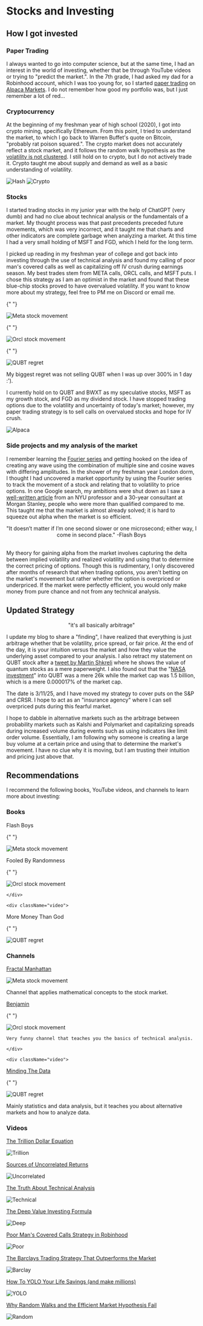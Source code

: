 


# Stocks and Investing

## How I got invested

### Paper Trading

I always wanted to go into computer science, but at the same time, I had an interest in the world of investing, whether that be through YouTube videos or trying to "predict the market.". In the 7th grade, I had asked my dad for a Robinhood account, which I was too young for, so I started [paper trading](https://www.investopedia.com/terms/p/papertrade.asp) on [Alpaca Markets](https://alpaca.markets/). I do not remember how good my portfolio was, but I just remember a lot of red...

### Cryptocurrency

At the beginning of my freshman year of high school (2020), I got into crypto mining, specifically Ethereum. From this point, I tried to understand the market, to which I go back to Warren Buffet's quote on Bitcoin, "probably rat poison squared.". The crypto market does not accurately reflect a stock market, and it follows the random walk hypothesis as the [volatility is not clustered](https://youtu.be/6I9T2dboLXI?si=bZLFvuY821Wovusc). I still hold on to crypto, but I do not actively trade it. Crypto taught me about supply and demand as well as a basic understanding of volatility.

<div className="flex flex-col items-center justify-center">

<Image src={hash} alt="Hash" width={320} className="flex-image" />
<Image src={crypto} alt="Crypto" width={500} className="flex-image" />

</div>

### Stocks

I started trading stocks in my junior year with the help of ChatGPT (very dumb) and had no clue about technical analysis or the fundamentals of a market. My thought process was that past precedents preceded future movements, which was very incorrect, and it taught me that charts and other indicators are complete garbage when analyzing a market. At this time I had a very small holding of MSFT and FGD, which I held for the long term.

I picked up reading in my freshman year of college and got back into investing through the use of technical analysis and found my calling of poor man's covered calls as well as capitalizing off IV crush during earnings season. My best trades stem from META calls, ORCL calls, and MSFT puts. I chose this strategy as I am an optimist in the market and found that these blue-chip stocks proved to have overvalued volatility. If you want to know more about my strategy, feel free to PM me on Discord or email me.

<div className="flexbox">

{" "}

<Image
  src={meta}
  alt="Meta stock movement"
  width={500}
  className="flex-image"
/>

{" "}

<Image
  src={orcl}
  alt="Orcl stock movement"
  width={500}
  className="flex-image"
/>

{" "}

<Image src={qubt} alt="QUBT regret" width={500} className="flex-image" />

</div>

My biggest regret was not selling QUBT when I was up over 300% in 1 day :').

I currently hold on to QUBT and BWXT as my speculative stocks, MSFT as my growth stock, and FGD as my dividend stock. I have stopped trading options due to the volatility and uncertainty of today's market; however, my paper trading strategy is to sell calls on overvalued stocks and hope for IV crush.

<Image src={alpaca} alt="Alpaca" width={500} className="center-image" />

### Side projects and my analysis of the market

I remember learning the [Fourier series](https://www.youtube.com/watch?v=r6sGWTCMz2k) and getting hooked on the idea of creating any wave using the combination of multiple sine and cosine waves with differing amplitudes. In the shower of my freshman year London dorm, I thought I had uncovered a market opportunity by using the Fourier series to track the movement of a stock and relating that to volatility to price options. In one Google search, my ambitions were shut down as I saw a [well-written article](https://engineering.nyu.edu/sites/default/files/2018-08/CarrMadan2_0.pdf) from an NYU professor and a 30-year consultant at Morgan Stanley, people who were more than qualified compared to me. This taught me that the market is almost already solved; it is hard to squeeze out alpha when the market is so efficient.

<center>
  "It doesn’t matter if I’m one second slower or one microsecond; either way, I
  come in second place." -Flash Boys
</center>

<br />

My theory for gaining alpha from the market involves capturing the delta between implied volatility and realized volatility and using that to determine the correct pricing of options. Though this is rudimentary, I only discovered after months of research that when trading options, you aren't betting on the market's movement but rather whether the option is overpriced or underpriced. If the market were perfectly efficient, you would only make money from pure chance and not from any technical analysis.

## Updated Strategy

<center>"it's all basically arbitrage"</center>

I update my blog to share a "finding", I have realized that everything is just arbitrage whether that be volatility, price spread, or fair price. At the end of the day, it is your intuition versus the market and how they value the underlying asset compared to your analysis. I also retract my statement on QUBT stock after a [tweet by Martin Shkreli](https://x.com/MartinShkreli/status/1876950624824177127?lang=en) where he shows the value of quantum stocks as a mere paperweight. I also found out that the "[NASA investment](https://x.com/danielnewmanUV/status/1869804629896376560)" into QUBT was a mere 26k while the market cap was 1.5 billion, which is a mere 0.000017% of the market cap.

The date is 3/11/25, and I have moved my strategy to cover puts on the S&P and CRSR. I hope to act as an "insurance agency" where I can sell overpriced puts during this fearful market.

I hope to dabble in alternative markets such as the arbitrage between probability markets such as Kalshi and Polymarket and capitalizing spreads during increased volume during events such as using indicators like limit order volume. Essentially, I am following why someone is creating a large buy volume at a certain price and using that to determine the market's movement. I have no clue why it is moving, but I am trusting their intuition and pricing just above that.

## Recommendations

I recommend the following books, YouTube videos, and channels to learn more about investing:

### Books

<div className="flexboxVideos">

<div className="video">

Flash Boys

{" "}

<Image
  src={flashBoys}
  alt="Meta stock movement"
  width={80}
  className="flex-image"
/>

  </div>

  <div className="video">

Fooled By Randomness

{" "}

<Image
  src={Fooled}
  alt="Orcl stock movement"
  width={80}
  className="flex-image"
/>

    </div>

    <div className="video">

More Money Than God

{" "}

<Image src={MoreMoney} alt="QUBT regret" width={80} className="flex-image" />

  </div>

</div>

### Channels

<div className="flexboxVideos">

<div className="video">

[Fractal Manhattan](https://www.youtube.com/@fractalmanhattan)

<Image
  src={Fractal}
  alt="Meta stock movement"
  width={80}
  className="flex-image"
/>

Channel that applies mathematical concepts to the stock market.

  </div>

  <div className="video">

[Benjamin](https://www.youtube.com/@benjjjaamiinn)

{" "}

<Image
  src={Benjamin}
  alt="Orcl stock movement"
  width={80}
  className="flex-image"
/>

    Very funny channel that teaches you the basics of technical analysis.

    </div>

    <div className="video">

[Minding The Data](https://www.youtube.com/@mindingthedata4218)

{" "}

<Image src={Minding} alt="QUBT regret" width={80} className="flex-image" />

Mainly statistics and data analysis, but it teaches you about alternative markets and how to analyze data.

  </div>

</div>

### Videos

<div className="flexboxVideos">

<div className="video">

[The Trillion Dollar Equation](https://www.youtube.com/watch?v=A5w-dEgIU1M)

<Image src={trillion} alt="Trillion" width={500} className="flex-image" />

</div>

<div className="video">

[Sources of Uncorrelated Returns](https://www.youtube.com/watch?v=AyJdUFeYHYs)

<Image
  src={uncorrelated}
  alt="Uncorrelated"
  width={500}
  className="flex-image"
/>

</div>

<div className="video">

[The Truth About Technical Analysis](https://www.youtube.com/watch?v=ZN6P9ErUcOg)

<Image src={technical} alt="Technical" width={500} className="flex-image" />

</div>

<div className="video">

[The Deep Value Investing Formula](https://www.youtube.com/watch?v=2Zus6SyQhW4)

<Image src={deep} alt="Deep" width={500} className="flex-image" />

</div>

<div className="video">

[Poor Man's Covered Calls Strategy in Robinhood](https://www.youtube.com/watch?v=xr2DfWmQ4_Y)

<Image src={poor} alt="Poor" width={500} className="flex-image" />

</div>

<div className="video">

[The Barclays Trading Strategy That Outperforms the Market](https://www.youtube.com/watch?v=8pYgz4YlQnE)

<Image src={barclay} alt="Barclay" width={500} className="flex-image" />

</div>

<div className="video">

[How To YOLO Your Life Savings (and make millions)](https://www.youtube.com/watch?v=FEMFVM1PskM)

<Image src={yolo} alt="YOLO" width={500} className="flex-image" />

</div>

<div className="video">

[Why Random Walks and the Efficient Market Hypothesis Fail](https://www.youtube.com/watch?v=vo8q5AqIKlA)

<Image src={random} alt="Random" width={500} className="flex-image" />

</div>

</div>
